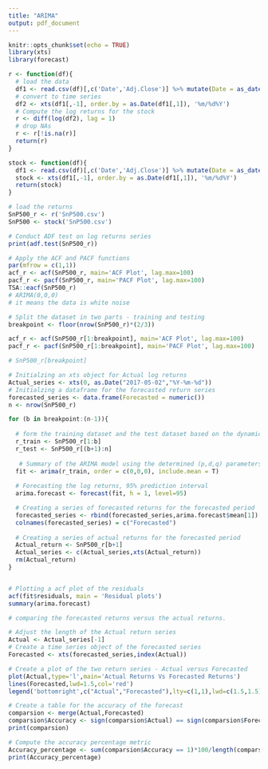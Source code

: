 ```yaml
---
title: "ARIMA"
output: pdf_document
---
```


```r
knitr::opts_chunk$set(echo = TRUE)
library(xts)
library(forecast)
```
  
```r

r <- function(df){
  # load the data
  df1 <- read.csv(df)[,c('Date','Adj.Close')] %>% mutate(Date = as_date(Date))
  # convert to time series 
  df2 <- xts(df1[,-1], order.by = as.Date(df1[,1]), '%m/%d%Y')
  # Compute the log returns for the stock
  r <- diff(log(df2), lag = 1)
  # drop NAs
  r <- r[!is.na(r)]
  return(r)
}

stock <- function(df){
  df1 <- read.csv(df)[,c('Date','Adj.Close')] %>% mutate(Date = as_date(Date))
  stock <- xts(df1[,-1], order.by = as.Date(df1[,1]), '%m/%d%Y')
  return(stock)
}

```

```r
# load the returns
SnP500_r <- r('SnP500.csv')
SnP500 <- stock('SnP500.csv') 

# Conduct ADF test on log returns series
print(adf.test(SnP500_r))

```

```r

# Apply the ACF and PACF functions
par(mfrow = c(1,1))
acf_r <- acf(SnP500_r, main='ACF Plot', lag.max=100)
pacf_r <- pacf(SnP500_r, main='PACF Plot', lag.max=100)
TSA::eacf(SnP500_r)
# ARIMA(0,0,0)
# it means the data is white noise 

```

```r

# Split the dataset in two parts - training and testing
breakpoint <- floor(nrow(SnP500_r)*(2/3))

acf_r <- acf(SnP500_r[1:breakpoint], main='ACF Plot', lag.max=100)
pacf_r <- pacf(SnP500_r[1:breakpoint], main='PACF Plot', lag.max=100)

```

```r

# SnP500_r[breakpoint]

# Initialzing an xts object for Actual log returns
Actual_series <- xts(0, as.Date("2017-05-02","%Y-%m-%d"))
# Initialzing a dataframe for the forecasted return series
forecasted_series <- data.frame(Forecasted = numeric())
n <- nrow(SnP500_r)

for (b in breakpoint:(n-1)){
  
  # form the training dataset and the test dataset based on the dynamic breakpoint.
  r_train <- SnP500_r[1:b]
  r_test <- SnP500_r[(b+1):n]
 
   # Summary of the ARIMA model using the determined (p,d,q) parameters
  fit <- arima(r_train, order = c(0,0,0), include.mean = T)
  
  # Forecasting the log returns, 95% prediction interval 
  arima.forecast <- forecast(fit, h = 1, level=95)

  # Creating a series of forecasted returns for the forecasted period
  forecasted_series <- rbind(forecasted_series,arima.forecast$mean[1])
  colnames(forecasted_series) = c("Forecasted")
  
  # Creating a series of actual returns for the forecasted period
  Actual_return <- SnP500_r[b+1]
  Actual_series <- c(Actual_series,xts(Actual_return))
  rm(Actual_return)
}



```

```r
# Plotting a acf plot of the residuals
acf(fit$residuals, main = 'Residual plots')
summary(arima.forecast)
```

```r
# comparing the forecasted returns versus the actual returns.

# Adjust the length of the Actual return series
Actual <- Actual_series[-1]
# Create a time series object of the forecasted series
Forecasted <- xts(forecasted_series,index(Actual))

# Create a plot of the two return series - Actual versus Forecasted
plot(Actual,type='l',main='Actual Returns Vs Forecasted Returns')
lines(Forecasted,lwd=1.5,col='red')
legend('bottomright',c("Actual","Forecasted"),lty=c(1,1),lwd=c(1.5,1.5),col=c('black','red'))

# Create a table for the accuracy of the forecast
comparsion <- merge(Actual,Forecasted)
comparsion$Accuracy <- sign(comparsion$Actual) == sign(comparsion$Forecasted)
print(comparsion)

# Compute the accuracy percentage metric
Accuracy_percentage <- sum(comparsion$Accuracy == 1)*100/length(comparsion$Accuracy)
print(Accuracy_percentage)

```









